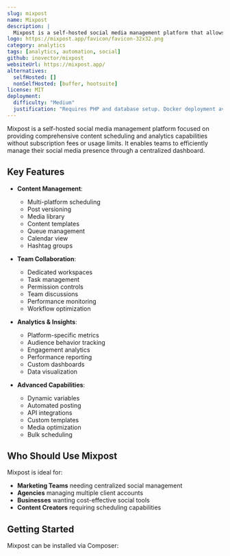 ```yaml
---
slug: mixpost
name: Mixpost
description: |
  Mixpost is a self-hosted social media management platform that allows you to schedule, publish, and manage social media content. It provides features like analytics, team collaboration, media library management, and post templating without subscriptions or limits.
logo: https://mixpost.app/favicon/favicon-32x32.png
category: analytics
tags: [analytics, automation, social]
github: inovector/mixpost
websiteUrl: https://mixpost.app/
alternatives:
  selfHosted: []
  nonSelfHosted: [buffer, hootsuite]
license: MIT
deployment:
  difficulty: "Medium"
  justification: "Requires PHP and database setup. Docker deployment available but configuration needed for production use."
---
```


Mixpost is a self-hosted social media management platform focused on providing comprehensive
content scheduling and analytics capabilities without subscription fees or usage limits.
It enables teams to efficiently manage their social media presence through a centralized dashboard.

## Key Features

- **Content Management**:

  - Multi-platform scheduling
  - Post versioning
  - Media library
  - Content templates
  - Queue management
  - Calendar view
  - Hashtag groups

- **Team Collaboration**:

  - Dedicated workspaces
  - Task management
  - Permission controls
  - Team discussions
  - Performance monitoring
  - Workflow optimization

- **Analytics & Insights**:

  - Platform-specific metrics
  - Audience behavior tracking
  - Engagement analytics
  - Performance reporting
  - Custom dashboards
  - Data visualization

- **Advanced Capabilities**:
  - Dynamic variables
  - Automated posting
  - API integrations
  - Custom templates
  - Media optimization
  - Bulk scheduling

## Who Should Use Mixpost

Mixpost is ideal for:

- **Marketing Teams** needing centralized social management
- **Agencies** managing multiple client accounts
- **Businesses** wanting cost-effective social tools
- **Content Creators** requiring scheduling capabilities

## Getting Started

Mixpost can be installed via Composer:

